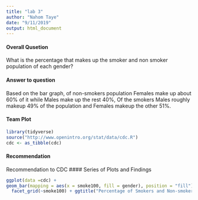 ```yaml
---
title: "lab 3"
author: "Nahom Taye"
date: "9/11/2019"
output: html_document
---
```


#### Overall Qusetion

What is the percentage that makes up the smoker and non smoker population of each gender?

#### Answer to question

Based on the bar graph, of non-smokers population Females make up about 60% of it while Males make up the rest 40%, Of the smokers Males roughly makeup 49% of the population and Females makeup the other 51%. 

#### Team Plot
```r
library(tidyverse)
source("http://www.openintro.org/stat/data/cdc.R")
cdc <- as_tibble(cdc)
```

#### Recommendation

Recommendation to CDC
#### Series of Plots and Findings

```r
ggplot(data =cdc) +
geom_bar(mapping = aes(x = smoke100, fill = gender), position = "fill") + 
  facet_grid(~smoke100) + ggtitle("Percentage of Smokers and Non-smokers between Male and Female")
```






